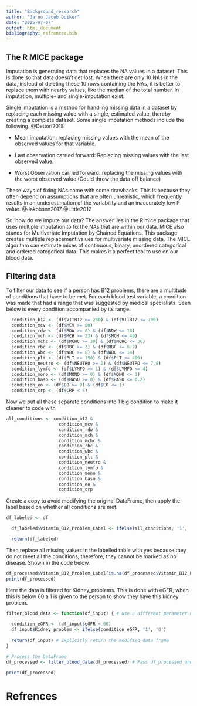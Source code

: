 ```yaml
---
title: "Background_research"
author: "Jarno Jacob Duiker"
date: "2025-07-07"
output: html_document
bibliography: refrences.bib
---
```


## The R MICE package

Imputation is generating data that replaces the NA values in a dataset. This is done so that data doesn't get lost. When there are only 10 NAs in the data, instead of deleting these 10 rows containing the NAs, it is better to replace them with nearby values, like the median of the total number. In imputation, multiple- and single-imputation exist.

Single imputation is a method for handling missing data in a dataset by replacing each missing value with a single, estimated value, thereby creating a complete dataset. Some single imputation methods include the following. @Dettori2018

-   Mean imputation: replacing missing values with the mean of the observed values for that variable.

-   Last observation carried forward: Replacing missing values with the last observed value.

-   Worst Observation carried forward: replacing the missing values with the worst observed value (Could throw the data off balance)

These ways of fixing NAs come with some drawbacks. This is because they often depend on assumptions that are often unrealistic, which frequently results in an underestimation of the variability and an inaccurately low P value. @Jakobsen2017 @Little2012

So, how do we impute our data? The answer lies in the R mice package that uses multiple imputation to fix the NAs that are within our data. MICE also stands for Multivariate Imputation by Chained Equations. This package creates multiple replacement values for multivariate missing data. The MICE algorithm can estimate mixes of continuous, binary, unordered categorical and ordered categorical data. This makes it a perfect tool to use on our blood data.

## Filtering data

To filter our data to see if a person has B12 problems, there are a multitude of conditions that have to be met. For each blood test variable, a condition was made that had a range that was suggested by medical specialists. Seen below is every condition accompanied by its range.

```r
  condition_b12 <- (df$VITB12 >= 200) & (df$VITB12 <= 700)
  condition_mcv <- (df$MCV >= 80)
  condition_rdw <- (df$RDW >= 8) & (df$RDW <= 18)
  condition_mch <- (df$MCH >= 23) & (df$MCH <= 40)
  condition_mchc <- (df$MCHC >= 30) & (df$MCHC <= 36)
  condition_rbc <- (df$RBC >= 3) & (df$RBC <= 6.7)
  condition_wbc <- (df$WBC >= 8) & (df$WBC <= 14)
  condition_plt <- (df$PLT >= 150) & (df$PLT <= 400)
  condition_neutro <- (df$NEUTRO >= 2) & (df$NEUTRO <= 7.8)
  condition_lymfo <- (df$LYMFO >= 1) & (df$LYMFO <= 4)
  condition_mono <- (df$MONO >= 0) & (df$MONO <= 1)
  condition_baso <- (df$BASO >= 0) & (df$BASO <= 0.2)
  condition_eo <- (df$EO >= 0) & (df$EO <= 1)
  condition_crp <- (df$CRP < 5)
```

Now we put all these separate conditions into 1 big condition to make it cleaner to code with

```r
all_conditions <- condition_b12 &
                    condition_mcv &
                    condition_rdw &
                    condition_mch &
                    condition_mchc &
                    condition_rbc &
                    condition_wbc &
                    condition_plt &
                    condition_neutro &
                    condition_lymfo &
                    condition_mono &
                    condition_baso &
                    condition_eo &
                    condition_crp
```

Create a copy to avoid modifying the original DataFrame, then apply the label based on whether all conditions are met.

```r
df_labeled <- df

  df_labeled$Vitamin_B12_Problem_Label <- ifelse(all_conditions, '1', '0')

  return(df_labeled)
```

Then replace all missing values in the labelled table with yes because they do not meet all the conditions; therefore, they cannot be marked as no disease. Shown in the code below.

```r
df_processed$Vitamin_B12_Problem_Label[is.na(df_processed$Vitamin_B12_Problem_Label)] <- 1
print(df_processed)
```

Here the data is filtered for Kidney_problems. This is done with eGFR, when this is below 60 a 1 is given to the person to show they have this kidney problem.

```r
filter_blood_data <- function(df_input) { # Use a different parameter name to avoid confusion
  
  condition_eGFR <- (df_input$eGFR < 60)
  df_input$Kidney_problem <- ifelse(condition_eGFR, '1', '0')
  
  return(df_input) # Explicitly return the modified data frame
}

# Process the DataFrame
df_processed <- filter_blood_data(df_processed) # Pass df_processed and reassign the result

print(df_processed)
```

# Refrences
